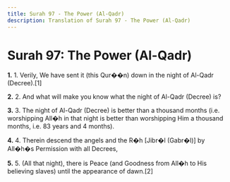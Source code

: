 ```yaml
---
title: Surah 97 - The Power (Al-Qadr)
description: Translation of Surah 97 - The Power (Al-Qadr)
---
```


# Surah 97: The Power (Al-Qadr)

**1.** 1. Verily, We have sent it (this Qur��n) down in the night of Al-Qadr (Decree).[1]

**2.** 2. And what will make you know what the night of Al-Qadr (Decree) is?

**3.** 3. The night of Al-Qadr (Decree) is better than a thousand months (i.e. worshipping All�h in that night is better than worshipping Him a thousand months, i.e. 83 years and 4 months).

**4.** 4. Therein descend the angels and the R�h [Jibr�l (Gabr�l)] by All�h�s Permission with all Decrees,

**5.** 5. (All that night), there is Peace (and Goodness from All�h to His believing slaves) until the appearance of dawn.[2]

